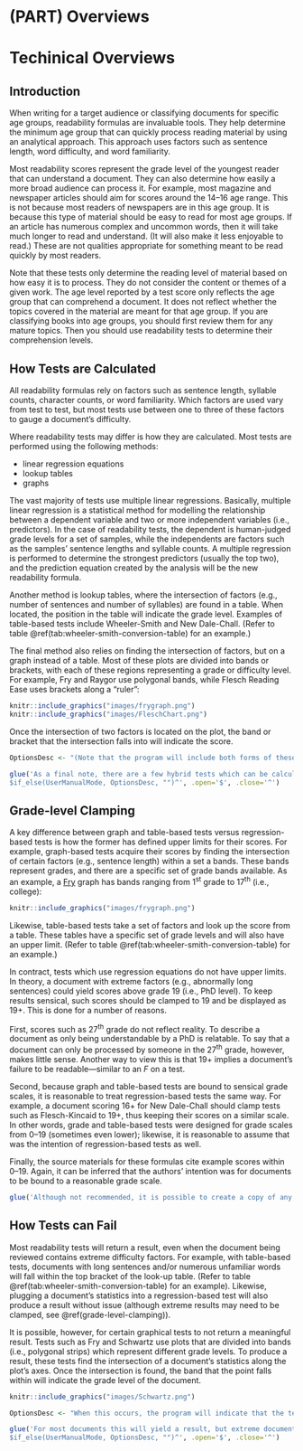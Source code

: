 # (PART) Overviews {-}

# Techinical Overviews

## Introduction {#intro}

When writing for a target audience or classifying documents for specific age groups, readability formulas are invaluable tools. They help determine the minimum age group that can quickly process reading material by using an analytical approach. This approach uses factors such as sentence length, word difficulty, and word familiarity.

Most readability scores represent the grade level of the youngest reader that can understand a document. They can also determine how easily a more broad audience can process it. For example, most magazine and newspaper articles should aim for scores around the 14–16 age range. This is not because most readers of newspapers are in this age group. It is because this type of material should be easy to read for most age groups. If an article has numerous complex and uncommon words, then it will take much longer to read and understand. (It will also make it less enjoyable to read.) These are not qualities appropriate for something meant to be read quickly by most readers.

Note that these tests only determine the reading level of material based on how easy it is to process. They do not consider the content or themes of a given work. The age level reported by a test score only reflects the age group that can comprehend a document. It does not reflect whether the topics covered in the material are meant for that age group. If you are classifying books into age groups, you should first review them for any mature topics. Then you should use readability tests to determine their comprehension levels.

## How Tests are Calculated

All readability formulas rely on factors such as sentence length, syllable counts, character counts, or word familiarity. Which factors are used vary from test to test, but most tests use between one to three of these factors to gauge a document's difficulty.

::: {.minipage data-latex="{\textwidth}"}
Where readability tests may differ is how they are calculated. Most tests are performed using the following methods:

- linear regression equations
- lookup tables
- graphs
:::

The vast majority of tests use multiple linear regressions. Basically, multiple linear regression is a statistical method for modelling the relationship between a dependent variable and two or more independent variables (i.e., predictors). In the case of readability tests, the dependent is human-judged grade levels for a set of samples, while the independents are factors such as the samples' sentence lengths and syllable counts. A multiple regression is performed to determine the strongest predictors (usually the top two), and the prediction equation created by the analysis will be the new readability formula.

Another method is lookup tables, where the intersection of factors (e.g., number of sentences and number of syllables) are found in a table. When located, the position in the table will indicate the grade level. Examples of table-based tests include Wheeler-Smith and New Dale-Chall. (Refer to table \@ref(tab:wheeler-smith-conversion-table) for an example.)

The final method also relies on finding the intersection of factors, but on a graph instead of a table. Most of these plots are divided into bands or brackets, with each of these regions representing a grade or difficulty level. For example, Fry and Raygor use polygonal bands, while Flesch Reading Ease uses brackets along a “ruler”:

```r
knitr::include_graphics("images/frygraph.png")
knitr::include_graphics("images/FleschChart.png")
```

Once the intersection of two factors is located on the plot, the band or bracket that the intersection falls into will indicate the score.

```r
OptionsDesc <- "(Note that the program will include both forms of these tests in the results.)"

glue('As a final note, there are a few hybrid tests which can be calculated via a regression equation or graph. These tests were initially constructed as regression equations, and this is the preferred method for performing them. The tests\' authors, however, would also offer a graphical version as a quicker and simpler way for performing these tests. Examples of these tests include Flesch Reading Ease and Crawford.
$if_else(UserManualMode, OptionsDesc, "")^', .open='$', .close='^')
```

## Grade-level Clamping {#grade-level-clamping}

A key difference between graph and table-based tests versus regression-based tests is how the former has defined upper limits for their scores. For example, graph-based tests acquire their scores by finding the intersection of certain factors (e.g., sentence length) within a set a bands. These bands represent grades, and there are a specific set of grade bands available. As an example, a [Fry](#fry-test) graph has bands ranging from 1^st^ grade to 17^th^ (i.e., college):

```r
knitr::include_graphics("images/frygraph.png")
```

Likewise, table-based tests take a set of factors and look up the score from a table. These tables have a specific set of grade levels and will also have an upper limit. (Refer to table \@ref(tab:wheeler-smith-conversion-table) for an example.)

In contract, tests which use regression equations do not have upper limits. In theory, a document with extreme factors (e.g., abnormally long sentences) could yield scores above grade 19 (i.e., PhD level). To keep results sensical, such scores should be clamped to 19 and be displayed as 19+. This is done for a number of reasons.

First, scores such as 27^th^ grade do not reflect reality. To describe a document as only being understandable by a PhD is relatable. To say that a document can only be processed by someone in the 27^th^ grade, however, makes little sense. Another way to view this is that 19+ implies a document's failure to be readable—similar to an *F* on a test.

Second, because graph and table-based tests are bound to sensical grade scales, it is reasonable to treat regression-based tests the same way. For example, a document scoring 16+ for New Dale-Chall should clamp tests such as Flesch-Kincaid to 19+, thus keeping their scores on a similar scale. In other words, grade and table-based tests were designed for grade scales from 0–19 (sometimes even lower); likewise, it is reasonable to assume that was the intention of regression-based tests as well.

Finally, the source materials for these formulas cite example scores within 0–19. Again, it can be inferred that the authors' intention was for documents to be bound to a reasonable grade scale.

```r
glue('Although not recommended, it is possible to create a copy of any regression-based test and remove this clamping. (Refer to ch. \\@ref(custom-test-no-clamping) for an example.)')
```

## How Tests can Fail

Most readability tests will return a result, even when the document being reviewed contains extreme difficulty factors. For example, with table-based tests, documents with long sentences and/or numerous unfamiliar words will fall within the top bracket of the look-up table. (Refer to table \@ref(tab:wheeler-smith-conversion-table) for an example). Likewise, plugging a document's statistics into a regression-based test will also produce a result without issue (although extreme results may need to be clamped, see \@ref(grade-level-clamping)).

It is possible, however, for certain graphical tests to not return a meaningful result. Tests such as Fry and Schwartz use plots that are divided into bands (i.e., polygonal strips) which represent different grade levels. To produce a result, these tests find the intersection of a document's statistics along the plot's axes. Once the intersection is found, the band that the point falls within will indicate the grade level of the document.

```r
knitr::include_graphics("images/Schwartz.png")
```

```r
OptionsDesc <- "When this occurs, the program will indicate that the test failed and explain which factor (e.g., high syllable count) caused the failure."

glue('For most documents this will yield a result, but extreme documents may fall outside of the grade-level bands. (This can happen if there are too many difficult words or lengthy sentences.)
$if_else(UserManualMode, OptionsDesc, "")^', .open='$', .close='^')
```
